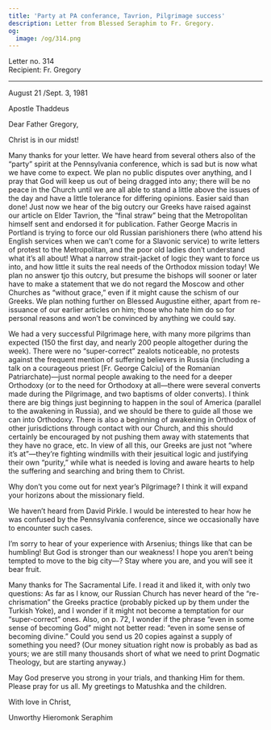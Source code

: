 ```yaml
---
title: 'Party at PA conferance, Tavrion, Pilgrimage success'
description: Letter from Blessed Seraphim to Fr. Gregory.
og:
  image: /og/314.png
---
```


<div style={{textAlign:'right', fontFamily:'monospace'}}>Letter no. 314</div>
<div style={{textAlign:'left', fontFamily:'monospace'}}>Recipient: Fr. Gregory</div>

---

August 21 /Sept. 3, 1981

Apostle Thaddeus

Dear Father Gregory,

Christ is in our midst!

Many thanks for your letter. We have heard from several others also of the “party” spirit at the Pennsylvania conference, which is sad but is now what we have come to expect. We plan no public disputes over anything, and I pray that God will keep us out of being dragged into any; there will be no peace in the Church until we are all able to stand a little above the issues of the day and have a little tolerance for differing opinions. Easier said than done! Just now we hear of the big outcry our Greeks have raised against our article on Elder Tavrion, the “final straw” being that the Metropolitan himself sent and endorsed it for publication. Father George Macris in Portland is trying to force our old Russian parishioners there (who attend his English services when we can’t come for a Slavonic service) to write letters of protest to the Metropolitan, and the poor old ladies don’t understand what it’s all about! What a narrow strait-jacket of logic they want to force us into, and how little it suits the real needs of the Orthodox mission today! We plan no answer tjo this outcry, but presume the bishops will sooner or later have to make a statement that we do not regard the Moscow and other Churches as “without grace,” even if it might cause the schism of our Greeks. We plan nothing further on Blessed Augustine either, apart from re-issuance of our earlier articles on him; those who hate him do so for personal reasons and won’t be convinced by anything we could say.

We had a very successful Pilgrimage here, with many more pilgrims than expected (150 the first day, and nearly 200 people altogether during the week). There were no “super-correct” zealots noticeable, no protests against the frequent mention of suffering believers in Russia (including a talk on a courageous priest [Fr. George Calciu] of the Romanian Patriarchate)—just normal people awaking to the need for a deeper Orthodoxy (or to the need for Orthodoxy at all—there were several converts made during the Pilgrimage, and two baptisms of older converts). I think there are big things just beginning to happen in the soul of America (parallel to the awakening in Russia), and we should be there to guide all those we can into Orthodoxy. There is also a beginning of awakening in Orthodox of other jurisdictions through contact with our Church, and this should certainly be encouraged by not pushing them away with statements that they have no grace, etc. In view of all this, our Greeks are just not “where it’s at”—they’re fighting windmills with their jesuitical logic and justifying their own “purity,” while what is needed is loving and aware hearts to help the suffering and searching and bring them to Christ.

Why don’t you come out for next year’s Pilgrimage? I think it will expand your horizons about the missionary field.

We haven’t heard from David Pirkle. I would be interested to hear how he was confused by the Pennsylvania conference, since we occasionally have to encounter such cases.

I’m sorry to hear of your experience with Arsenius; things like that can be humbling! But God is stronger than our weakness! I hope you aren’t being tempted to move to the big city—? Stay where you are, and you will see it bear fruit.

Many thanks for The Sacramental Life. I read it and liked it, with only two questions: As far as I know, our Russian Church has never heard of the “re-chrismation” the Greeks practice (probably picked up by them under the Turkish Yoke), and I wonder if it might not become a temptation for our “super-correct” ones. Also, on p. 72, I wonder if the phrase “even in some sense of becoming God” might not better read: “even in some sense of becoming divine.” Could you send us 20 copies against a supply of something you need? (Our money situation right now is probably as bad as yours; we are still many thousands short of what we need to print Dogmatic Theology, but are starting anyway.)

May God preserve you strong in your trials, and thanking Him for them. Please pray for us all. My greetings to Matushka and the children.

With love in Christ,

Unworthy Hieromonk Seraphim